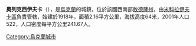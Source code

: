 {{expand|time=2016-09-03T09:47:12+00:00}}
{{unreferenced|time=2016-09-03T09:47:12+00:00}}
{{coord|47|36|44|N|30|34|23|E|scale:30000|display=title}}

'''奧列克西伊夫卡'''（{{lang-uk|Олексіївка}}），是[[烏克蘭|烏克蘭]]的城鎮，位於該國西南部[[敖德薩州|敖德薩州]]，由[[米科拉伊夫卡區|米科拉伊夫卡區]]負責管轄，始建於1918年，面積2.16平方公里，海拔高度64米，2001年人口522，人口密度每平方公里241.67人。

{{Ukraine-geo-stub}}
[[Category:烏克蘭城市|Category:烏克蘭城市]]